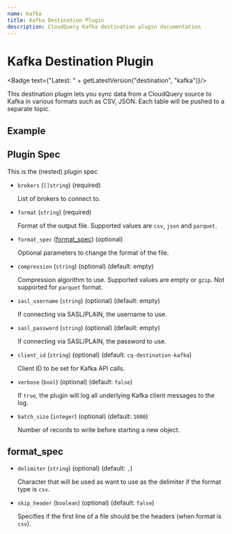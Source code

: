```yaml
---
name: Kafka
title: Kafka Destination Plugin
description: CloudQuery Kafka destination plugin documentation
---
```

# Kafka Destination Plugin


<Badge text={"Latest: " + getLatestVersion("destination", "kafka")}/>

This destination plugin lets you sync data from a CloudQuery source to Kafka in various formats such as CSV, JSON. Each table will be pushed to a separate topic.

## Example

<Configuration />

## Plugin Spec

This is the (nested) plugin spec

- `brokers` (`[]string`) (required)

  List of brokers to connect to.
- `format` (`string`) (required)

  Format of the output file. Supported values are `csv`, `json` and `parquet`.

- `format_spec` ([format_spec](#format_spec)) (optional)

  Optional parameters to change the format of the file.

- `compression` (`string`) (optional) (default: empty)

  Compression algorithm to use. Supported values are empty or `gzip`. Not supported for `parquet` format.

- `sasl_username` (`string`) (optional) (default: empty)

  If connecting via SASL/PLAIN, the username to use.

- `sasl_password` (`string`) (optional) (default: empty)

  If connecting via SASL/PLAIN, the password to use.

- `client_id` (`string`) (optional) (default: `cq-destination-kafka`)

  Client ID to be set for Kafka API calls.

- `verbose` (`bool`) (optional) (default: `false`)

  If `true`, the plugin will log all underlying Kafka client messages to the log.

- `batch_size` (`integer`) (optional) (default: `1000`)

  Number of records to write before starting a new object.

## format_spec

- `delimiter` (`string`) (optional) (default: `,`)

  Character that will be used as want to use as the delimiter if the format type is `csv`.

- `skip_header` (`boolean`) (optional) (default: `false`)

  Specifies if the first line of a file should be the headers (when format is `csv`).
